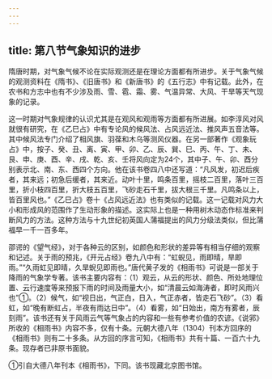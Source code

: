 ```yaml
---
---
---
```

title: 第八节气象知识的进步
---



隋唐时期，对气象气候不论在实际观测还是在理论方面都有所进步。关于气象气候的观测资料在《隋书》、《旧唐书》和《新唐书》的《五行志》中有记载。此外，在农书和方志中也有不少涉及雨、雪、雹、霜、雾、气温异常、大风、干旱等天气现象的记录。

这一时期对气象规律的认识尤其是在观风和观雨等方面都有所进展。如李淳风对风就很有研究，在《乙巳占》中有专论风的候风法、占风远近法、推风声五音法等。其中候风法专门介绍了相风旗、羽葆和木乌等测风仪器。在另一部著作《观象玩占》中，按子、癸、丑、离、寅、甲、卯、乙、辰、巽、巳、丙、午、丁、未、艮、申、庚、酉、辛、戌、乾、亥、壬将风向定为24个，其中子、午、卯、酉分别表示北、南、东、西四个方向。他在该书卷四八中还写道：“凡风发，初迟后疾者，其来远；初急后缓者，其来近。动叶十里，鸣条百里，摇枝二百里，落叶三百里，折小枝四百里，折大枝五百里，飞砂走石千里，拔大根三千里。凡鸣条以上，皆百里风也。”《乙巳占》卷十《占风远近法》也有类似的记载。这一记载对风力大小和形成风的范围作了生动形象的描述。这实际上也是一种用树木动态作标准来判断风力的方法。这种方法与十九世纪初英国人蒲福提出的风力分级法类似，但比蒲福早一千一百多年。

邵谔的《望气经》，对于各种云的区别，如颜色和形状的差异等有相当仔细的观察和记述。关于雨的预兆，《开元占经》卷九八中有：“虹蜺见，雨即晴，旱即雨。”“久雨虹见即晴，久旱蜺见即雨也。”唐代黄子发的《相雨书》可说是一部关于降雨的气象学专著。该书主要内容有：（1）观云，从云的形状、颜色、所处地理位置、云行速度等来预报下雨的时间及雨量大小，如“清晨云如海涛者，即时风雨兴也”①。（2）候气，如“视日出，气正白，日入，气正赤者，皆走石飞砂”。（3）看虹，如“晚有断虹占，半夜有雨达日中”。（4）看雾，如“日始出，南方有雾者，辰刻雨”。该书还有关于风雨云气等气象占的内容和一些有参考价值的农谚。《说郛》所收的《相雨书》内容不多，仅有十条。元朝大德八年（1304）刊本方回序的《相雨书》则有二十多条。从方回的序言可知，《相雨书》共有十篇、一百六十九条。现存者已非原书面貌。

①引自大德八年刊本《相雨书》，下同。该书现藏北京图书馆。